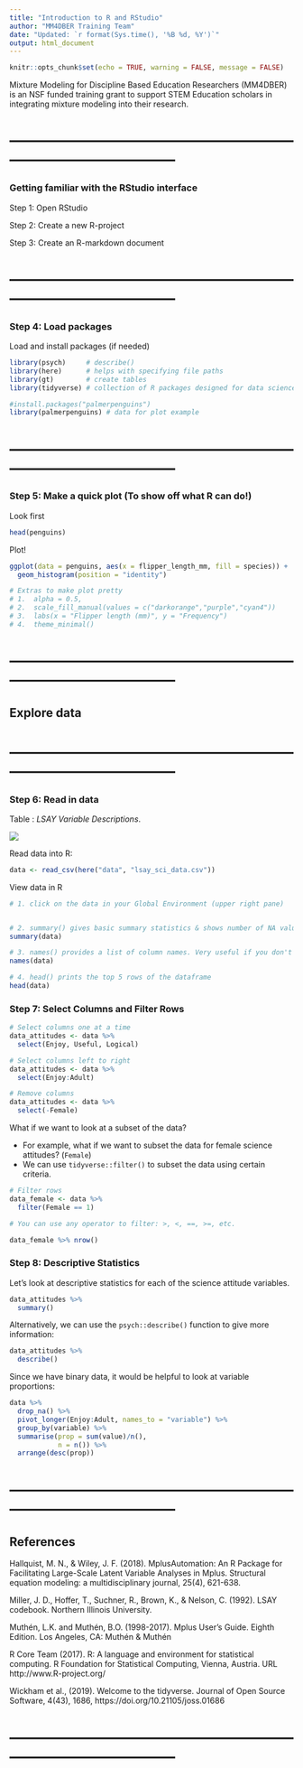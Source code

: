 ```yaml
---
title: "Introduction to R and RStudio"
author: "MM4DBER Training Team"
date: "Updated: `r format(Sys.time(), '%B %d, %Y')`"
output: html_document
---
```


```r
knitr::opts_chunk$set(echo = TRUE, warning = FALSE, message = FALSE) 
```

Mixture Modeling for Discipline Based Education Researchers (MM4DBER) is an NSF funded training grant to support STEM Education scholars in integrating mixture modeling into their research.

# --------------------------------------------------------------------------------------

### Getting familiar with the RStudio interface

Step 1: Open RStudio

Step 2: Create a new R-project

Step 3: Create an R-markdown document

# --------------------------------------------------------------------------------------

### Step 4: Load packages

Load and install packages (if needed)
```r
library(psych)     # describe()
library(here)      # helps with specifying file paths
library(gt)        # create tables
library(tidyverse) # collection of R packages designed for data science

#install.packages("palmerpenguins")
library(palmerpenguins) # data for plot example
```

# --------------------------------------------------------------------------------------

### Step 5: Make a quick plot (To show off what R can do!)

Look first
```r
head(penguins)
```

Plot!
```r

ggplot(data = penguins, aes(x = flipper_length_mm, fill = species)) +
  geom_histogram(position = "identity") 

# Extras to make plot pretty
# 1.  alpha = 0.5, 
# 2.  scale_fill_manual(values = c("darkorange","purple","cyan4"))
# 3.  labs(x = "Flipper length (mm)", y = "Frequency")
# 4.  theme_minimal()

```

# --------------------------------------------------------------------------------------

## Explore data

# --------------------------------------------------------------------------------------

### Step 6: Read in data

Table : *LSAY Variable Descriptions*.

![](figures/lsay_variables.png)

Read data into R: 
```r
data <- read_csv(here("data", "lsay_sci_data.csv")) 
```

View data in R
```r
# 1. click on the data in your Global Environment (upper right pane) 


# 2. summary() gives basic summary statistics & shows number of NA values
summary(data) 

# 3. names() provides a list of column names. Very useful if you don't have them memorized!
names(data)

# 4. head() prints the top 5 rows of the dataframe
head(data)
```

### Step 7: Select Columns and Filter Rows

```r
# Select columns one at a time
data_attitudes <- data %>% 
  select(Enjoy, Useful, Logical)

# Select columns left to right
data_attitudes <- data %>% 
  select(Enjoy:Adult)

# Remove columns
data_attitudes <- data %>% 
  select(-Female)
```


What if we want to look at a subset of the data?

- For example, what if we want to subset the data for female science attitudes? (`Female`)
- We can use `tidyverse::filter()` to subset the data using certain criteria.

```r
# Filter rows
data_female <- data %>% 
  filter(Female == 1) 

# You can use any operator to filter: >, <, ==, >=, etc.

data_female %>% nrow()
```


### Step 8: Descriptive Statistics

Let's look at descriptive statistics for each of the science attitude variables.
```r
data_attitudes %>% 
  summary()
```

Alternatively, we can use the `psych::describe()` function to give more information:
```r
data_attitudes %>% 
  describe()
```

Since we have binary data, it would be helpful to look at variable proportions:
```r
data %>% 
  drop_na() %>% 
  pivot_longer(Enjoy:Adult, names_to = "variable") %>% 
  group_by(variable) %>% 
  summarise(prop = sum(value)/n(),
            n = n()) %>%
  arrange(desc(prop))
```


# --------------------------------------------------------------------------------------

## References

Hallquist, M. N., & Wiley, J. F. (2018). MplusAutomation: An R Package for Facilitating Large-Scale Latent Variable Analyses in Mplus. Structural equation modeling: a multidisciplinary journal, 25(4), 621-638.

Miller, J. D., Hoffer, T., Suchner, R., Brown, K., & Nelson, C. (1992). LSAY codebook. Northern Illinois University.

Muthén, L.K. and Muthén, B.O. (1998-2017). Mplus User's Guide. Eighth Edition. Los Angeles, CA: Muthén & Muthén

R Core Team (2017). R: A language and environment for statistical computing. R Foundation for Statistical Computing, Vienna, Austria. URL http://www.R-project.org/

Wickham et al., (2019). Welcome to the tidyverse. Journal of Open Source Software, 4(43), 1686, https://doi.org/10.21105/joss.01686

# --------------------------------------------------------------------------------------

